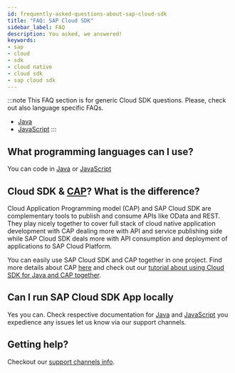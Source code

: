 ```yaml
---
id: frequently-asked-questions-about-sap-cloud-sdk
title: "FAQ: SAP Cloud SDK"
sidebar_label: FAQ
description: You asked, we answered!
keywords:
- sap
- cloud
- sdk
- cloud native
- cloud sdk
- sap cloud sdk
---
```


:::note
This FAQ section is for generic Cloud SDK questions. Please, check out also language specific FAQs.
- [Java](../java/faq.mdx)
- [JavaScript](../js/faq.mdx)
:::

## What programming languages can I use?

You can code in [Java](../java/getting-started.mdx) or [JavaScript](../js/getting-started.mdx)

## Cloud SDK & [CAP](../related-projects/cap.mdx)? What is the difference?

Cloud Application Programming model (CAP) and SAP Cloud SDK are complementary tools to publish and consume APIs like OData and REST. They play nicely together to cover full stack of cloud native application development with CAP dealing more with API and service publishing side while SAP Cloud SDK deals more with API consumption and deployment of applications to SAP Cloud Platform.

You can easily use SAP Cloud SDK and CAP together in one project. Find more details about CAP [here]( ../related-projects/cap.mdx ) and check out our [tutorial about using Cloud SDK for Java and CAP together](https://developers.sap.com/tutorials/cloudsdk-integrate-cap.html).

## Can I run SAP Cloud SDK App locally

Yes you can. Check respective documentation for [Java](../java/getting-started.mdx) and [JavaScript]( ../js/getting-started.mdx#run-the-project) you expedience any issues let us know via our support channels.

## Getting help?

Checkout our [support channels info](./support.mdx).

